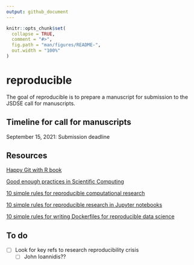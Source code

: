 ```yaml
---
output: github_document
---
```


<!-- README.md is generated from README.Rmd. Please edit that file -->

```r
knitr::opts_chunk$set(
  collapse = TRUE,
  comment = "#>",
  fig.path = "man/figures/README-",
  out.width = "100%"
)
```

# reproducible

<!-- badges: start -->
<!-- badges: end -->

The goal of reproducible is to prepare a manuscript for submission to the JSDSE call for manuscripts.


## Timeline for call for manuscripts


September 15, 2021: Submission deadline

## Resources

[Happy Git with R book](https://happygitwithr.com)

[Good enough practices in Scientific Computing](https://journals.plos.org/ploscompbiol/article?id=10.1371/journal.pcbi.1005510)

[10 simple rules for reproducible computational research](https://journals.plos.org/ploscompbiol/article?id=10.1371/journal.pcbi.1003285)

[10 simple rules for reproducible research in Jupyter notebooks](https://arxiv.org/abs/1810.08055)

[10 simple rules for writing Dockerfiles for reproducible data science](https://journals.plos.org/ploscompbiol/article?id=10.1371/journal.pcbi.1008316)

## To do

- [ ] Look for key refs to research reproducibility crisis
    - [ ] John Ioannidis??


